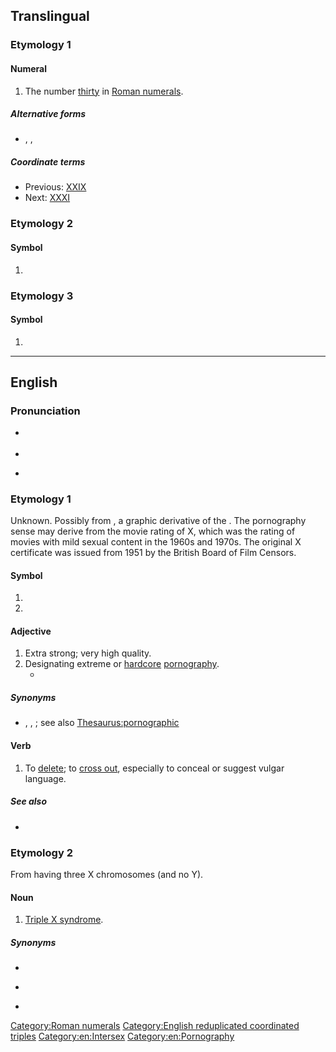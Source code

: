 {{also|xxx|.xxx}}
==Translingual==

===Etymology 1===

====Numeral====
{{mul-number}}

# The number [[thirty]] in [[Roman numerals]].[[Category:Roman numerals]]

=====Alternative forms=====
* {{l|mul|xxx}}, {{l|mul|XXL}}, {{l|mul|xxl}}

=====Coordinate terms=====
* Previous: [[XXIX]]
* Next: [[XXXI]]

===Etymology 2===

====Symbol====
{{mul-symbol}}

# {{lb|mul|computing}} {{ng|Used as a [[placeholder]] in [[source code]] to mark that some work still has to be done.}}

===Etymology 3===

====Symbol====
{{mul-symbol}}

# {{ISO 4217|res=1|representing 'no currency', to be assigned when a code is required for a transaction that does not involve currency}}

----

==English==

===Pronunciation===
* {{a|RP}} {{IPA|en|/ˌʔɛks.ʔɛksˈʔɛks/|/ˈtɹɪpəlˈʔɛks/}} 
* {{audio|en|LL-Q1860 (eng)-Vealhurl-XXX.wav|Audio (southern England)}}
* {{a|GA}} {{IPA|en|/ɛ.ksɛ.ksɛks/|/ˈtɹɪpəlˈɛks/}} 

===Etymology 1===
Unknown. Possibly from {{m|en|X}}, a graphic derivative of the {{m|en|skull and crossbones||indicator of death}}.  The pornography sense may derive from the movie rating of X, which was the rating of movies with mild sexual content in the 1960s and 1970s. The original X certificate was issued from 1951 by the British Board of Film Censors.

====Symbol====
{{en-symbol}}

# {{n-g|Traditional brewer's mark for barrels of extra strong beer—extended to other alcoholic beverages and other products having an extra strong dimension (varying from washing soap to pornography).}}
# {{n-g|An indicator of hazard or poison.}}

====Adjective====
{{en-adj}}

# Extra strong; very high quality.
# Designating extreme or [[hardcore]] [[pornography]].
#* {{quote-journal
|en
|date=April 19, 2012
|author=Josh Halliday
|title=Free speech haven or lawless cesspool – can the internet be civilised?
|work=the Guardian
|url=http://www.guardian.co.uk/technology/2012/apr/19/free-speech-haven-lawless-cesspool
|page=
|passage=Other global taboos, such as sex and suicide, manifest themselves widely online, with websites offering suicide guides and Hot '''XXX''' Action seconds away at the click of a button. The UK government will come under pressure to block access to pornographic websites this year when a committee of MPs publishes its report on protecting children online.}}

=====Synonyms=====
* {{sense|pornography}} {{l|en|pornographic}}, {{l|en|X-rated}}, {{l|en|XXXX}}; see also [[Thesaurus:pornographic]]

====Verb====
{{en-verb|~es|+|+}}

# {{lb|en|transitive}} To [[delete]]; to [[cross out]], especially to conceal or suggest vulgar language.

=====See also=====
* {{l|en|grawlix}}

===Etymology 2===
{{wikipedia|triple X syndrome}}

From having three X chromosomes (and no Y).

====Noun====
{{en-noun|-}}

# {{lb|en|medicine}} [[triple X syndrome|Triple X syndrome]].

=====Synonyms=====
* {{l|en|47, XXX}}
* {{l|en|metafemale}} {{q|deprecated|proscribed}}
* {{l|en|triple X syndrome}}

[[Category:English reduplicated coordinated triples]]
[[Category:en:Intersex]]
[[Category:en:Pornography]]